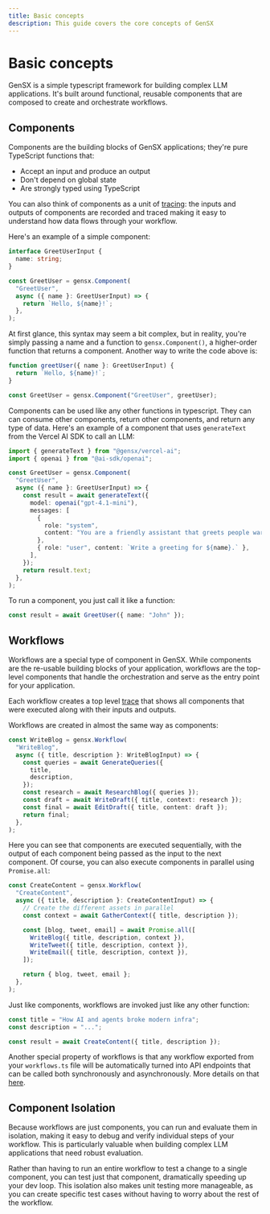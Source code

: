 ```yaml
---
title: Basic concepts
description: This guide covers the core concepts of GenSX
---
```


# Basic concepts

GenSX is a simple typescript framework for building complex LLM applications. It's built around functional, reusable components that are composed to create and orchestrate workflows.

## Components

Components are the building blocks of GenSX applications; they're pure TypeScript functions that:

- Accept an input and produce an output
- Don't depend on global state
- Are strongly typed using TypeScript

You can also think of components as a unit of [tracing](/docs/cloud/observability): the inputs and outputs of components are recorded and traced making it easy to understand how data flows through your workflow.

Here's an example of a simple component:

```ts
interface GreetUserInput {
  name: string;
}

const GreetUser = gensx.Component(
  "GreetUser",
  async ({ name }: GreetUserInput) => {
    return `Hello, ${name}!`;
  },
);
```

At first glance, this syntax may seem a bit complex, but in reality, you're simply passing a name and a function to `gensx.Component()`, a higher-order function that returns a component. Another way to write the code above is:

```ts
function greetUser({ name }: GreetUserInput) {
  return `Hello, ${name}!`;
}

const GreetUser = gensx.Component("GreetUser", greetUser);
```

Components can be used like any other functions in typescript. They can can consume other components, return other components, and return any type of data. Here's an example of a component that uses `generateText` from the Vercel AI SDK to call an LLM:

```ts
import { generateText } from "@gensx/vercel-ai";
import { openai } from "@ai-sdk/openai";

const GreetUser = gensx.Component(
  "GreetUser",
  async ({ name }: GreetUserInput) => {
    const result = await generateText({
      model: openai("gpt-4.1-mini"),
      messages: [
        {
          role: "system",
          content: "You are a friendly assistant that greets people warmly.",
        },
        { role: "user", content: `Write a greeting for ${name}.` },
      ],
    });
    return result.text;
  },
);
```

To run a component, you just call it like a function:

```ts
const result = await GreetUser({ name: "John" });
```

## Workflows

Workflows are a special type of component in GenSX. While components are the re-usable building blocks of your application, workflows are the top-level components that handle the orchestration and serve as the entry point for your application.

Each workflow creates a top level [trace](/docs/cloud/observability) that shows all components that were executed along with their inputs and outputs.

Workflows are created in almost the same way as components:

```ts
const WriteBlog = gensx.Workflow(
  "WriteBlog",
  async ({ title, description }: WriteBlogInput) => {
    const queries = await GenerateQueries({
      title,
      description,
    });
    const research = await ResearchBlog({ queries });
    const draft = await WriteDraft({ title, context: research });
    const final = await EditDraft({ title, content: draft });
    return final;
  },
);
```

Here you can see that components are executed sequentially, with the output of each component being passed as the input to the next component. Of course, you can also execute components in parallel using `Promise.all`:

```ts
const CreateContent = gensx.Workflow(
  "CreateContent",
  async ({ title, description }: CreateContentInput) => {
    // Create the different assets in parallel
    const context = await GatherContext({ title, description });

    const [blog, tweet, email] = await Promise.all([
      WriteBlog({ title, description, context }),
      WriteTweet({ title, description, context }),
      WriteEmail({ title, description, context }),
    ]);

    return { blog, tweet, email };
  },
);
```

Just like components, workflows are invoked just like any other function:

```ts
const title = "How AI and agents broke modern infra";
const description = "...";

const result = await CreateContent({ title, description });
```

Another special property of workflows is that any workflow exported from your `workflows.ts` file will be automatically turned into API endpoints that can be called both synchronously and asynchronously. More details on that [here](/docs/cloud/serverless-deployments).

## Component Isolation

Because workflows are just components, you can run and evaluate them in isolation, making it easy to debug and verify individual steps of your workflow. This is particularly valuable when building complex LLM applications that need robust evaluation.

Rather than having to run an entire workflow to test a change to a single component, you can test just that component, dramatically speeding up your dev loop. This isolation also makes unit testing more manageable, as you can create specific test cases without having to worry about the rest of the workflow.
